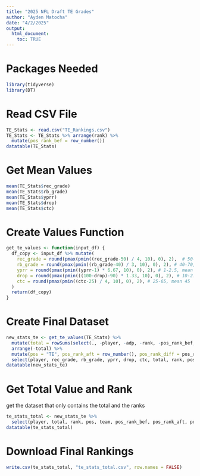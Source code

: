 ```yaml
---
title: "2025 NFL Draft TE Grades"
author: "Ayden Matocha"
date: "4/2/2025"
output:
  html_document:
    toc: TRUE
---
```


# Packages Needed
```r
library(tidyverse)
library(DT)
```

# Read CSV File
```r
TE_Stats <- read.csv("TE_Rankings.csv")
TE_Stats <- TE_Stats %>% arrange(rank) %>%
  mutate(pos_rank_bef = row_number())
datatable(TE_Stats)
```
# Get Mean Values
```r
mean(TE_Stats$rec_grade)
mean(TE_Stats$rb_grade)
mean(TE_Stats$yprr)
mean(TE_Stats$drop)
mean(TE_Stats$ctc)
```


# Create Values Function
```r
get_te_values <- function(input_df) {
  df_copy <- input_df %>% mutate(
    rec_grade = round(pmax(pmin((rec_grade-50) / 4, 10), 0), 2),  # 50-90, mean 70
    rb_grade = round(pmax(pmin((rb_grade-40) / 3, 10), 0), 2), # 40-70, mean 55
    yprr = round(pmax(pmin((yprr-1) * 6.67, 10), 0), 2), # 1-2.5, mean 1.75
    drop = round(pmax(pmin(((100-drop)-90) * 1.33, 10), 0), 2), # 10-2.5, mean 6.25
    ctc = round(pmax(pmin((ctc-25) / 4, 10), 0), 2), # 25-65, mean 45
  )
  return(df_copy)
}
```

# Create Final Dataset
```r
new_stats_te <- get_te_values(TE_Stats) %>% 
  mutate(total = rowSums(select(., -player, -adp, -rank, -pos_rank_bef, -team))) %>% 
  arrange(-total) %>%
  mutate(pos = "TE", pos_rank_aft = row_number(), pos_rank_diff = pos_rank_bef-pos_rank_aft) %>%
  select(player, rec_grade, rb_grade, yprr, drop, ctc, total, rank, pos, team, pos_rank_bef, pos_rank_aft, pos_rank_diff)
datatable(new_stats_te) 
```

# Get Total Value and Rank
get the dataset that only contains the total and the ranks
```r
te_stats_total <- new_stats_te %>%
  select(player, total, rank, pos, team, pos_rank_bef, pos_rank_aft, pos_rank_diff)
datatable(te_stats_total)
```

# Download Final Rankings
```r
write.csv(te_stats_total, "te_stats_total.csv", row.names = FALSE)
```

